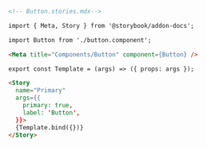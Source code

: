 ```md
<!-- Button.stories.mdx-->

import { Meta, Story } from '@storybook/addon-docs';

import Button from './button.component';

<Meta title="Components/Button" component={Button} />

export const Template = (args) => ({ props: args });

<Story
  name="Primary"
  args={{
    primary: true,
    label: 'Button',
  }}>
  {Template.bind({})}
</Story>
```